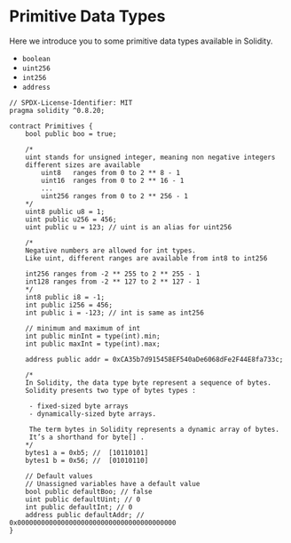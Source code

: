 # Primitive Data Types
Here we introduce you to some primitive data types available in Solidity.

- ```boolean```
- ```uint256```
- ```int256```
- ```address```

```solidity filename="DataTypes.sol" {2} copy
// SPDX-License-Identifier: MIT
pragma solidity ^0.8.20;

contract Primitives {
    bool public boo = true;

    /*
    uint stands for unsigned integer, meaning non negative integers
    different sizes are available
        uint8   ranges from 0 to 2 ** 8 - 1
        uint16  ranges from 0 to 2 ** 16 - 1
        ...
        uint256 ranges from 0 to 2 ** 256 - 1
    */
    uint8 public u8 = 1;
    uint public u256 = 456;
    uint public u = 123; // uint is an alias for uint256

    /*
    Negative numbers are allowed for int types.
    Like uint, different ranges are available from int8 to int256
    
    int256 ranges from -2 ** 255 to 2 ** 255 - 1
    int128 ranges from -2 ** 127 to 2 ** 127 - 1
    */
    int8 public i8 = -1;
    int public i256 = 456;
    int public i = -123; // int is same as int256

    // minimum and maximum of int
    int public minInt = type(int).min;
    int public maxInt = type(int).max;

    address public addr = 0xCA35b7d915458EF540aDe6068dFe2F44E8fa733c;

    /*
    In Solidity, the data type byte represent a sequence of bytes. 
    Solidity presents two type of bytes types :

     - fixed-sized byte arrays
     - dynamically-sized byte arrays.
     
     The term bytes in Solidity represents a dynamic array of bytes. 
     It’s a shorthand for byte[] .
    */
    bytes1 a = 0xb5; //  [10110101]
    bytes1 b = 0x56; //  [01010110]

    // Default values
    // Unassigned variables have a default value
    bool public defaultBoo; // false
    uint public defaultUint; // 0
    int public defaultInt; // 0
    address public defaultAddr; // 0x0000000000000000000000000000000000000000
}
```